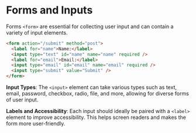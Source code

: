 #  Forms and Inputs

Forms `<form>` are essential for collecting user input and can contain a variety of input elements.

```html
<form action="/submit" method="post">
  <label for="name">Name:</label>
  <input type="text" id="name" name="name" required />
  <label for="email">Email:</label>
  <input type="email" id="email" name="email" required />
  <input type="submit" value="Submit" />
</form>
```

**Input Types**: The `<input>` element can take various types such as text, email, password, checkbox, radio, file, and more, allowing for diverse forms of user input.

**Labels and Accessibility**: Each input should ideally be paired with a `<label>` element to improve accessibility. This helps screen readers and makes the form more user-friendly.
